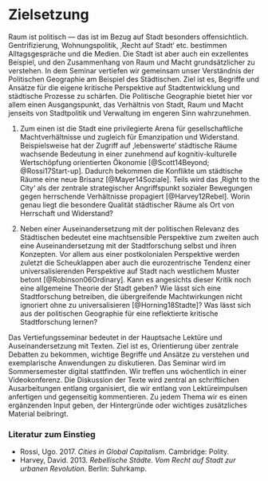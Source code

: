 # Zielsetzung {-}

Raum ist politisch — das ist im Bezug auf Stadt besonders offensichtlich. Gentrifizierung, Wohnungspolitik, ‚Recht auf Stadt‘ etc. bestimmen Alltagsgespräche und die Medien. Die Stadt ist aber auch ein exzellentes Beispiel, und den Zusammenhang von Raum und Macht grundsätzlicher zu verstehen. In dem Seminar vertiefen wir gemeinsam unser Verständnis der Politischen Geographie am Beispiel des Städtischen. Ziel ist es, Begriffe und Ansätze für die eigene kritische Perspektive auf Stadtentwicklung und städtische Prozesse zu schärfen. 
Die Politische Geographie bietet hier vor allem einen Ausgangspunkt, das Verhältnis von Stadt, Raum und Macht jenseits von Stadtpolitik und Verwaltung im engeren Sinn wahrzunehmen. 

1. Zum einen ist die Stadt eine privilegierte Arena für gesellschaftliche Machtverhältnisse und zugleich für Emanzipation und Widerstand. Beispielsweise hat der Zugriff auf ‚lebenswerte‘ städtische Räume wachsende Bedeutung in einer zunehmend auf kognitiv-kulturelle Wertschöpfung orientierten Ökonomie [@Scott14Beyond; @Rossi17Start-up]. Dadurch bekommen die Konflikte um städtische Räume eine neue Brisanz [@Mayer14Soziale]. Teils wird das ‚Right to the City‘ als der zentrale strategischer Angriffspunkt sozialer Bewegungen gegen herrschende Verhältnisse propagiert [@Harvey12Rebel]. Worin genau liegt die besondere Qualität städtischer Räume als Ort von Herrschaft und Widerstand?

2. Neben einer Auseinandersetzung mit der politischen Relevanz des Städtischen bedeutet eine machtsensible Perspektive zum zweiten auch eine Auseinandersetzung mit der Stadtforschung selbst und ihren Konzepten. Vor allem aus einer postkolonialen Perspektive werden zuletzt die Scheuklappen aber auch die eurozentrische Tendenz einer universalisierenden Perspektive auf Stadt nach westlichem Muster betont [@Robinson06Ordinary]. Kann es angesichts dieser Kritik noch eine allgemeine Theorie der Stadt geben? Wie lässt sich eine Stadtforschung betreiben, die übergreifende Machtwirkungen nicht ignoriert ohne zu universalisieren [@Horning18Stadte]? Was lässt sich aus der politischen Geographie für eine reflektierte kritische Stadtforschung lernen?

Das Vertiefungsseminar bedeutet in der Hauptsache Lektüre und Auseinandersetzung mit Texten. Ziel ist es, Orientierung über zentrale Debatten zu bekommen, wichtige Begriffe und Ansätze zu verstehen und exemplarische Anwendungen zu diskutieren. Das Seminar wird im Sommersemester digital stattfinden. Wir treffen uns wöchentlich in einer Videokonferenz. Die Diskussion der Texte wird zentral an schriftlichen Ausarbeitungen entlang organisiert, die wir entlang von Lektüreimpulsen anfertigen und gegenseitig kommentieren. Zu jedem Thema wir es einen ergänzenden Input geben, der Hintergründe oder wichtiges zusätzliches Material beibringt. 

### Literatur zum Einstieg {-}

- Rossi, Ugo. 2017. *Cities in Global Capitalism*. Cambridge: Polity. 
- Harvey, David. 2013. *Rebellische Städte. Vom Recht auf Stadt zur urbanen Revolution*. Berlin: Suhrkamp. 


